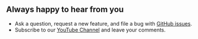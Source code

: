 
## Always happy to hear from you

- Ask a question, request a new feature, and file a bug with [GitHub issues](https://github.com/volkovlabs/business-charts/issues).
- Subscribe to our [YouTube Channel](https://youtube.com/@volkovlabs) and leave your comments.

<Enterprise />

